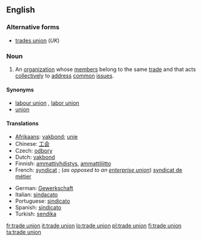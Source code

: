 ==English==

===Alternative forms===
* [[trades union]] (''UK'')

===Noun===
{{en-noun|sg=[[trade]] [[union]]}}

# An [[organization]] whose [[member]]s belong to the same [[trade]] and that acts [[collectively]] to [[address]] [[common]] [[issue]]s.

====Synonyms====
* [[labour union]] {{qualifier|Canada}}, [[labor union]] {{qualifier|North America}}
* [[union]]

====Translations====
{{trans-top|organization}}
* [[Afrikaans]]: [[vakbond]]; [[unie]]
* Chinese: [[工会]]
* Czech: [[odbory]] {{m|p}}
* Dutch: [[vakbond]] {{m}}
* Finnish: [[ammattiyhdistys]], [[ammattiliitto]]
* French: [[syndicat]] {{m}}; (''as opposed to an [[enterprise union]]'') [[syndicat de métier]] {{m}}
{{trans-mid}}
* German: [[Gewerkschaft]] {{f}}
* Italian: [[sindacato]] {{m}}
* Portuguese: [[sindicato]] {{m}}
* Spanish: [[sindicato]] {{s}} {{m}}
* Turkish: [[sendika]]
{{trans-bottom}}

[[fr:trade union]]
[[it:trade union]]
[[lo:trade union]]
[[pl:trade union]]
[[fi:trade union]]
[[ta:trade union]]